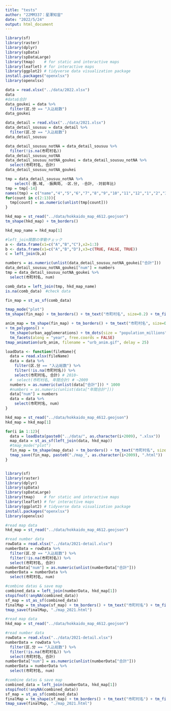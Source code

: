 ```yaml
---
title: "tests"
author: "22MM337：星澤知宙"
date: "2022/5/24"
output: html_document
---
```


```r
library(sf)
library(raster)
library(dplyr)
library(spData)
library(spDataLarge)
library(tmap)    # for static and interactive maps
library(leaflet) # for interactive maps
library(ggplot2) # tidyverse data visualization package
install.packages("openxlsx")
library(openxlsx)
```

```r
data = read.xlsx("../data/2022.xlsx")
data
#data$合計
data_goukei = data %>% 
  filter(区.分 == "入込総数")
data_goukei

data_detail = read.xlsx("../data/2021.xlsx")
data_detail_sousuu = data_detail %>% 
  filter(区.分 == "入込総数")
data_detail_sousuu

data_detail_sousuu_notNA = data_detail_sousuu %>%
  filter(!is.na(市町村名))
data_detail_sousuu_notNA
data_detail_sousuu_notNA_goukei = data_detail_sousuu_notNA %>%
  select(市町村名, 合計)
data_detail_sousuu_notNA_goukei

tmp = data_detail_sousuu_notNA %>%
    select(-圏.域, -振興局, -区.分, -合計, -対前年比)
tmp = tmp[-14]
names(tmp) = c("name","4","5","6","7","8","9","10","11","12","1","2","3")
for(count in c(2:13)){
  tmp[count] = as.numeric(unlist(tmp[count]))
}
```

```r
hkd_map = st_read("../data/hokkaido_map_4612.geojson")
tm_shape(hkd_map) + tm_borders()

hkd_map_name = hkd_map[1]

#left_join関数の挙動チェック
a <- data.frame(x1=c("A","B","C"),x2=1:3)
b <- data.frame(x1=c("A","B","D"),x3=c(TRUE, FALSE, TRUE))
c = left_join(b,a)

numbers = as.numeric(unlist(data_detail_sousuu_notNA_goukei["合計"]))
data_detail_sousuu_notNA_goukei["num"] = numbers
tmp = data_detail_sousuu_notNA_goukei %>%
  select(市町村名, num)

comb_data = left_join(tmp, hkd_map_name)
is.na(comb_data)　#check data

fin_map = st_as_sf(comb_data)

tmap_mode("plot")
tm_shape(fin_map) + tm_borders() + tm_text("市町村名", size=0.2) + tm_fill("num", style="cont")

anim_map = tm_shape(fin_map) + tm_borders() + tm_text("市町村名", size=0.2) + tm_fill("num", style="cont")
+ tm_polygons() + 
  tm_shape(urban_agglomerations) + tm_dots(size = "population_millions") +
  tm_facets(along = "year", free.coords = FALSE)
tmap_animation(urb_anim, filename = "urb_anim.gif", delay = 25)
```

```r
loadData <- function(fileName){
  data = read.xlsx(fileName)
  data = data %>% 
    filter(区.分 == "入込総数") %>%
    filter(!is.na(市町村名)) %>%
    select(市町村名, 合計) # 2010~
  #  select(市町村名, 年間合計) # ~2009
  numbers = as.numeric(unlist(data["合計"])) * 1000
  #numbers = as.numeric(unlist(data["年間合計"]))
  data["num"] = numbers
  data = data %>%
    select(市町村名, num)
}

hkd_map = st_read("../data/hokkaido_map_4612.geojson")
hkd_map = hkd_map[1]

for(i in 1:12){
  data = loadData(paste0("../data/", as.character(i+2009), ".xlsx"))
  map_data = st_as_sf(left_join(data, hkd_map))
  #tmap_mode("plot")
  fin_map = tm_shape(map_data) + tm_borders() + tm_text("市町村名", size=0.2) + tm_fill("num", style="cont")
  tmap_save(fin_map, paste0("./map_", as.character(i+2009), ".html"))
}
```

```r

```




```r
library(sf)
library(raster)
library(dplyr)
library(spData)
library(spDataLarge)
library(tmap)    # for static and interactive maps
library(leaflet) # for interactive maps
library(ggplot2) # tidyverse data visualization package
install.packages("openxlsx")
library(openxlsx)
```

```r
#read map data
hkd_map = st_read("../data/hokkaido_map_4612.geojson")

#read number data
rowData = read.xlsx("../data/2021-detail.xlsx")
numberData = rowData %>% 
  filter(区.分 == "入込総数") %>%
  filter(!is.na(市町村名)) %>%
  select(市町村名, 合計)
numberData["num"] = as.numeric(unlist(numberData["合計"]))
numberData = numberData %>%
  select(市町村名, num)

#combine datas & save map
combined_data = left_join(numberData, hkd_map[1])
stopifnot(!anyNA(combined_data))
sf_map = st_as_sf(combined_data)
finalMap = tm_shape(sf_map) + tm_borders() + tm_text("市町村名") + tm_fill("num", style="cont")
tmap_save(finalMap, "./map_2021.html")
```

```r
#read map data
hkd_map = st_read("../data/hokkaido_map_4612.geojson")

#read number data
rowData = read.xlsx("../data/2021-detail.xlsx")
numberData = rowData %>% 
  filter(区.分 == "入込総数") %>%
  filter(!is.na(市町村名)) %>%
  select(市町村名, 合計)
numberData["num"] = as.numeric(unlist(numberData["合計"]))
numberData = numberData %>%
  select(市町村名, num)

#combine datas & save map
combined_data = left_join(numberData, hkd_map[1])
stopifnot(!anyNA(combined_data))
sf_map = st_as_sf(combined_data)
finalMap = tm_shape(sf_map) + tm_borders() + tm_text("市町村名") + tm_fill("num", style="cont")
tmap_save(finalMap, "./map_2021.html")
```
